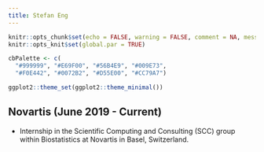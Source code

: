 ```yaml
---
title: Stefan Eng
---
```


```r
knitr::opts_chunk$set(echo = FALSE, warning = FALSE, comment = NA, message = FALSE)
knitr::opts_knit$set(global.par = TRUE)

cbPalette <- c(
  "#999999", "#E69F00", "#56B4E9", "#009E73",
  "#F0E442", "#0072B2", "#D55E00", "#CC79A7")

ggplot2::theme_set(ggplot2::theme_minimal())
```

## Novartis (June 2019 - Current)
  - Internship in the Scientific Computing and Consulting (SCC) group within Biostatistics at Novartis in Basel, Switzerland.
